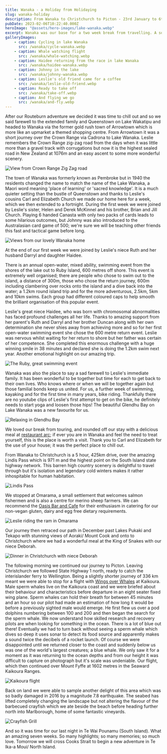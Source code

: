 ```yaml
---
title: Wanaka - a Holiday from Holidaying
slug: wanaka-holiday
description: From Wanaka to Christchurch to Picton - 23rd January to 6th February 2023.
pubDate: 2023-02-06T10:22:40.000Z
heroImage: "@assets/hero-images/lake-wanaka.webp"
excerpt: Wanaka was our base for a two week break from travelling. A so much needed treat in the lakes!
galleryImages:
    - caption: Cycling in lake Wanaka
      src: /wanaka/cycle-wanaka.webp
    - caption: Whale watching flight
      src: /wanaka/whale-watching.webp
    - caption: Haidee returning from the race in lake Wanaka
      src: /wanaka/haidee-wanaka.webp
    - caption: Johnny in the lake
      src: /wanaka/johnny-wanaka.webp
    - caption: Leslie's old friend came for a coffee
      src: /wanaka/leslie-old-friend.webp
    - caption: Ready to take off
      src: /wanaka/take-off.webp
    - caption: And flying we go
      src: /wanaka/and-fly.webp
---
```


After our Routeburn adventure we decided it was time to chill out and so we said farewell to the extended family and Queenstown on Lake Wakatipu and headed to Wanaka via the former gold rush town of Arrowtown which is more like an upmarket a themed shopping centre. From Arrowtown it was a short journey over the Crown Range via Cadrona to Lake Wanaka. Leslie remembers the Crown Range zig-zag road from the days when it was little more than a gravel track with corrugations but now it is the highest sealed road in New Zealand at 1076m and an easy ascent to some more wonderful scenery.

![View from Crown Range Zig Zag road](/wanaka/crown-range.webp "View from Crown Range Zig Zag road")

The town of Wanaka was formerly known as Pembroke but in 1940 the residents changed the name to match the name of the Lake Wanaka, a Maori word meaning 'place of learning' or 'sacred knowledge'. It is a much quieter setting than the bustle of Queenstown and thanks to Leslie's cousins Carl and Elizabeth Church we made our home here for a week, which we then extended to a fortnight. During the first week we were joined by Leslie's sister, Helen and Derek McKinnel and his brother, Brian and Jill Church. Playing 6 handed Canasta with only two packs of cards leads to some hilarious outcomes, but Johnny was also introduced to the Australasian card game of 500; we're sure we will be teaching other friends this fast and tactical game before long.

![Views from our lovely Wanaka home](/wanaka/wanaka-home.webp "Views from our lovely Wanaka home")

At the end of our first week we were joined by Leslie's niece Ruth and her husband Darryl and daughter Haidee.

There is an annual open-water, mixed ability, swimming event from the shores of the lake out to Ruby Island, 600 metres off shore. This event is extremely well organised; there are people who chose to swim out to the island, a distance of 300m, those who chose the return journey, 600m including clambering over rocks onto the island and a dive back into the water; a 1.2km round island trip and for the more adventurous, 2.5km, 5km and 10km swims. Each group had different coloured caps to help smooth the brilliant organisation of this popular event.

Leslie's great niece Haidee, who was born with chromosomal abnormalities has faced profound challenges all her life. Thanks to amazing support from her parent's Ruth and Darryl and her brother Duncan along with her own determination she never shies away from achieving more and so for her first open-water swimming event she chose the 600 metre return event. Leslie was nervous whilst waiting for her return to shore but her father was certain of her competence. She completed this enormous challenge with a huge winning smile in 38 minutes and declared she is doing the 1.2km swim next year. Another emotional highlight on our amazing trip.

![The Ruby, great swimming event](/wanaka/the-ruby.webp "The Ruby, great swimming event")

Wanaka was also the place to say a sad farewell to Leslie's immediate family. It has been wonderful to be together but time for each to get back to their own lives. Who knows where or when we will be together again but those familial bonds keep us united. For us, a further week of swimming, kayaking and for the first time in many years, bike riding. Thankfully there are no youtube clips of Leslie's first attempt to get on the bike, he definitely needs to start yoga and loosen those hips! The beautiful Glendhu Bay on Lake Wanaka was a new favourite for us.

![Relaxing in Glendhu Bay](/wanaka/glendhu-bay.webp "Relaxing in Glendhu Bay")

We loved our break from touring, and rounded off our stay with a delicious meal at [restaurant arc](https://www.arcwanaka.co.nz/); if ever you are in Wanaka and feel the need to treat yourself, this is the place is worth a visit. Thank you to Carl and Elizabeth for the use of your house; it was the perfect place to chill out.

From Wanaka to Christchurch is a 5 hour, 425km drive, over the amazing Lindis Pass which is 971 m and the highest point on the South Island state highway network. This barren high country scenery is delightful to travel through but it's isolation and legendary cold winters makes it rather inhospitable for human habitation.

![Lindis Pass](/wanaka/lindis-pass.webp "Lindis Pass")

We stopped at Omarama, a small settlement that welcomes salmon fishermen and is also a centre for merino sheep farmers. We can recommend the [Oasis Bar and Cafe](https://www.facebook.com/profile.php?id=100046506105930&paipv=0&eav=AfYKOYBGznG8KXEc0PsjQu7rAnL6g-FBdcbopK_KujaaQgVqUVHMCthzOwFbETxET5Q) for their enthusiasm in catering for our non-vegan gluten, dairy and egg free dietary requirements.

![Leslie riding the ram in Omarama](/wanaka/omarama.webp "Leslie riding the ram in Omarama")

Our journey then retraced our path in December past Lakes Pukaki and Tekapo with stunning views of Aoraki/ Mount Cook and onto to Christchurch where we had a wonderful meal at the King of Snakes with our niece Deborah.

![Dinner in Christchurch with niece Deborah](/wanaka/dinner-christchurch.webp "Dinner in Christchurch with niece Deborah")

The following morning we continued our journey to Picton. Leaving Christchurch we followed State Highway 1 north, ready to catch the interislander ferry to Wellington. Being a slightly shorter journey of 336 km meant we were able to stop for a flight with [Wings over Whales](https://www.whales.co.nz/) at Kaikoura. Male sperm whales live on the Kaikoura coast and we were briefed about their behaviour and characteristics before departure in an eight seater fixed wing plane. Sperm whales can hold their breath for between 45 minutes and an hour so our pilot had made an estimation of how long it would be before a previously sighted male would emerge. He first flew us over a pod dolphins numbering between 100 and 200 and then began the search for the sperm whale. We now understand how skilled research and recovery pilots are when looking for something in the ocean. There is a lot of blue out there! Eventually we had to turn back without seeing a sperm whale which dives so deep it uses sonar to detect its food source and apparently makes a sound twice the decibels of a rocket launch. Of course we were disappointed until we returned closer to the coast and suddenly below us was one of the world's largest creatures; a blue whale. We only saw it for a moment as it was returning to the ocean depths and from our height it was difficult to capture on photograph but it's scale was undeniable. Our flight, which then continued over Mount Fyffe at 1602 metres in the Seaward Kaikoura Ranges.

![Kaikoura flight](/wanaka/kaikoura-flight.webp "Kaikoura flight")

Back on land we were able to sample another delight of this area which was so badly damaged in 2016 by a magnitude 7.8 earthquake. The seabed has lifted completely changing the landscape but not altering the flavour of the barbecued crayfish which we ate beside the beach before heading further north into Marlborough, home of some fantastic vineyards.

![Crayfish Grill](/wanaka/crayfish-grill.webp "Crayfish Grill")

And so it was time for our last night in Te Wai Pounamu (South Island). What an amazing seven weeks. So many highlights; so many memories; so much love. Tomorrow we will cross Cooks Strait to begin a new adventure in Te Ika-a Moui/ North Island.
